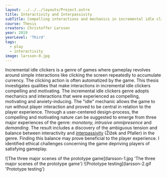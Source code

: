 ---
layout: ../../../layouts/Project.astro
title: Interactivity and Interpassivity
subTitle: Compelling interactions and mechanics in incremental idle clickers
course: Thesis
creators: Christoffer Larsson
year: 2019
yearLevel: 'Third'
tags:
  - play
  - interactivity
image: larsson-0.jpg
---

Incremental idle clickers is a genre of games where gameplay revolves around simple interactions like clicking the screen repeatedly to accumulate currency. The clicking action is often automatized by the game. This thesis investigates qualities that make interactions in incremental idle clickers compelling and motivating. The incremental idle clickers genre adopts mechanics and interactions that were experienced as compelling, motivating and anxiety-inducing. The "idle" mechanic allows the game to run without player interaction and proved to be central in relation to the player experience. Through a user-centered design-process, the compelling and motivating nature can be suggested to emerge from three major experiences of the genre: *monotony, intrusive omnipresence* and *demanding*. The result includes a discovery of the ambiguous tension and balance between interactivity and [interpassivity](https://en.wikipedia.org/wiki/Interpassivity) (Žižek and Pfaller) in the genre. Finding this balance may prove beneficial to the player experience. I identified ethical challenges concerning the game depriving players of satisfying gameplay.

<ImageSet>
![The three major scenes of the prototype game](larsson-1.jpg 'The three major scenes of the prototype game')
![Prototype testing](larsson-2.gif 'Prototype testing')
</ImageSet>